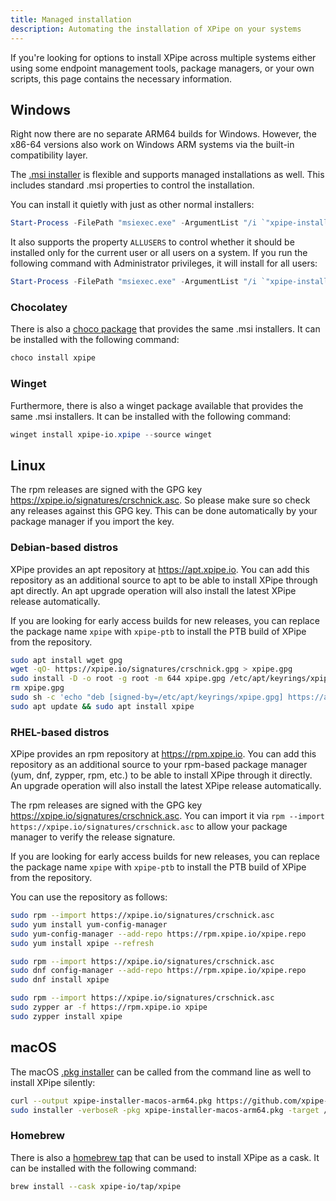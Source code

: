 ```yaml
---
title: Managed installation
description: Automating the installation of XPipe on your systems
---
```


If you're looking for options to install XPipe across multiple systems either using some endpoint management tools, package managers, or your own scripts, this page contains the necessary information.

## Windows


<Callout type="info">Right now there are no separate ARM64 builds for Windows. However, the x86-64 versions also work on Windows ARM systems via the built-in compatibility layer.</Callout>

The [.msi installer](https://github.com/xpipe-io/xpipe/releases/latest/download/xpipe-installer-windows-x86_64.msi) is flexible and supports managed installations as well. This includes standard .msi properties to control the installation.

You can install it quietly with just as other normal installers:

```powershell
Start-Process -FilePath "msiexec.exe" -ArgumentList "/i `"xpipe-installer-windows-x86_64.msi`" /qn" -Wait -PassThru
```

It also supports the property `ALLUSERS` to control whether it should be installed only for the current user or all users on a system. If you run the following command with Administrator privileges, it will install for all users:

```powershell
Start-Process -FilePath "msiexec.exe" -ArgumentList "/i `"xpipe-installer-windows-x86_64.msi`" /qn ALLUSERS=1" -Wait -PassThru
```

### Chocolatey

There is also a [choco package](https://community.chocolatey.org/packages/xpipe) that provides the same .msi installers. It can be installed with the following command:

```powershell
choco install xpipe
```

### Winget

Furthermore, there is also a winget package available that provides the same .msi installers. It can be installed with the following command:

```powershell
winget install xpipe-io.xpipe --source winget
```

## Linux

The rpm releases are signed with the GPG key https://xpipe.io/signatures/crschnick.asc. So please make sure so check any releases against this GPG key. This can be done automatically by your package manager if you import the key.

### Debian-based distros

XPipe provides an apt repository at https://apt.xpipe.io. You can add this repository as an additional source to apt to be able to install XPipe through apt directly. An apt upgrade operation will also install the latest XPipe release automatically.

If you are looking for early access builds for new releases, you can replace the package name `xpipe` with `xpipe-ptb` to install the PTB build of XPipe from the repository.

```bash
sudo apt install wget gpg
wget -qO- https://xpipe.io/signatures/crschnick.gpg > xpipe.gpg
sudo install -D -o root -g root -m 644 xpipe.gpg /etc/apt/keyrings/xpipe.gpg
rm xpipe.gpg
sudo sh -c 'echo "deb [signed-by=/etc/apt/keyrings/xpipe.gpg] https://apt.xpipe.io/ stable main" > /etc/apt/sources.list.d/xpipe.list'
sudo apt update && sudo apt install xpipe
```

### RHEL-based distros

XPipe provides an rpm repository at https://rpm.xpipe.io. You can add this repository as an additional source to your rpm-based package manager (yum, dnf, zypper, rpm, etc.) to be able to install XPipe through it directly. An upgrade operation will also install the latest XPipe release automatically.

The rpm releases are signed with the GPG key https://xpipe.io/signatures/crschnick.asc. You can import it via `rpm --import https://xpipe.io/signatures/crschnick.asc` to allow your package manager to verify the release signature.

If you are looking for early access builds for new releases, you can replace the package name `xpipe` with `xpipe-ptb` to install the PTB build of XPipe from the repository.

You can use the repository as follows:

```bash
sudo rpm --import https://xpipe.io/signatures/crschnick.asc
sudo yum install yum-config-manager
sudo yum-config-manager --add-repo https://rpm.xpipe.io/xpipe.repo
sudo yum install xpipe --refresh
```

```bash
sudo rpm --import https://xpipe.io/signatures/crschnick.asc
sudo dnf config-manager --add-repo https://rpm.xpipe.io/xpipe.repo
sudo dnf install xpipe
```

```bash
sudo rpm --import https://xpipe.io/signatures/crschnick.asc
sudo zypper ar -f https://rpm.xpipe.io xpipe
sudo zypper install xpipe
```

## macOS

The macOS [.pkg installer](https://github.com/xpipe-io/xpipe/releases/latest/download/xpipe-installer-macos-arm64.pkg) can be called from the command line as well to install XPipe silently:

```bash
curl --output xpipe-installer-macos-arm64.pkg https://github.com/xpipe-io/xpipe/releases/latest/download/xpipe-installer-macos-arm64.pkg
sudo installer -verboseR -pkg xpipe-installer-macos-arm64.pkg -target /
```

### Homebrew

There is also a [homebrew tap](https://github.com/xpipe-io/homebrew-tap) that can be used to install XPipe as a cask. It can be installed with the following command:

```bash
brew install --cask xpipe-io/tap/xpipe
```

